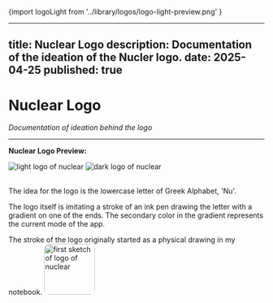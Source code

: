 {import logoLight from '../library/logos/logo-light-preview.png'
}

---
title: Nuclear Logo
description: Documentation of the ideation of the Nucler logo.
date: 2025-04-25
published: true
---


# **Nuclear Logo**
*Documentation of ideation behind the logo*

---

**Nuclear Logo Preview:**

<div style={{ display: 'flex', gap: '50px' }}>
  <img
    src={logoLight}
    alt="light logo of nuclear"
    width={200}
    height={200}
    style={{ borderRadius: '8px' }}
  />
  <img
    src={logoDark}
    alt="dark logo of nuclear"
    width={200}
    height={200}
    style={{ borderRadius: '8px' }}
  />
</div>

<br />

The idea for the logo is the lowercase letter of Greek Alphabet, 'Nu'.

The logo itself is imitating a stroke of an ink pen drawing the letter with a gradient on one of the ends. The secondary color in the gradient represents the current mode of the app.

The stroke of the logo originally started as a physical drawing in my notebook.
<img src="../library/logos/logo-first-sketch.jpeg" alt="first sketch of logo of nuclear" style="width: 100px; height: 100px; border-radius:10px;"/>
